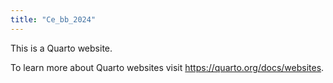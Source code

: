```yaml
---
title: "Ce_bb_2024"
---
```


This is a Quarto website.

To learn more about Quarto websites visit <https://quarto.org/docs/websites>.

